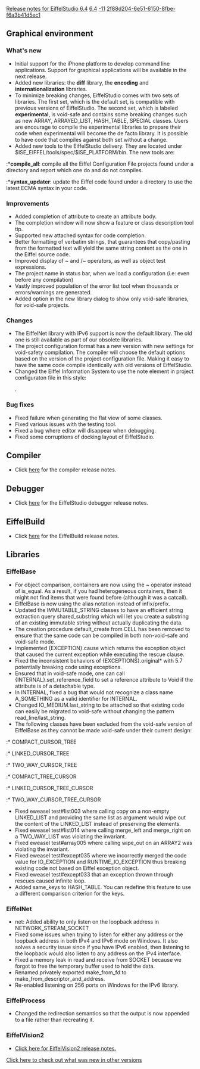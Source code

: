 [[Property:title|Release notes for EiffelStudio 6.4]]
[[Property:link_title|6.4]]
[[Property:weight|-11]]
[[Property:uuid|2f88d204-6e51-6150-8fbe-f6a3b41d5ec1]]
==Graphical environment==

===What's new===
* Initial support for the iPhone platform to develop command line applications. Support for graphical applications will be available in the next release.
* Added new libraries: the '''diff''' library, the '''encoding''' and '''internationalization''' libraries.
* To minimize breaking changes, EiffelStudio comes with two sets of libraries. The first set, which is the default set, is compatible with previous versions of EiffelStudio. The second set, which is labeled '''experimental''', is void-safe and contains some breaking changes such as new ARRAY, ARRAYED_LIST, HASH_TABLE, SPECIAL classes. Users are encourage to compile the experimental libraries to prepare their code when experimental will become the de facto library. It is possible to have code that compiles against both set without a change.
* Added new tools to the EiffelStudio delivery. They are located under $ISE_EIFFEL/tools/spec/$ISE_PLATFORM/bin. The new tools are:
:*'''compile_all''': compile all the Eiffel Configuration File projects found under a directory and report which one do and do not compiles.
:*'''syntax_updater''': update the Eiffel code found under a directory to use the latest ECMA syntax in your code.

===Improvements===
*Added completion of <eiffel>attribute</eiffel> to create an attribute body.
*The completion window will now show a feature or class description tool tip.
* Supported new attached syntax for code completion. 
* Better formatting of verbatim strings, that guarantees that copy/pasting from the formatted text will yield the same string content as the one in the Eiffel source code.
* Improved display of ~ and /~ operators, as well as object test expressions.
* The project name in status bar, when we load a configuration (i.e: even before any compilation) 
* Vastly improved population of the error list tool when thousands or errors/warnings are generated.
* Added option in the new library dialog to show only void-safe libraries, for void-safe projects.

===Changes===
* The EiffelNet library with IPv6 support is now the default library. The old one is still available as part of our obsolete libraries.
* The project configuration format has a new version with new settings for void-safety compilation. The compiler will choose the default options based on the version of the project configuration file. Making it easy to have the same code compile identically with old versions of EiffelStudio.
* Changed the Eiffel Information System to use the note element in project configuraton file in this style: <note><eis name="NAME1"><eis name="NAME2"></note>.

===Bug fixes===
* Fixed failure when generating the flat view of some classes.
* Fixed various issues with the testing tool.
* Fixed a bug where editor will disappear when debugging. 
* Fixed some corruptions of docking layout of EiffelStudio.

==Compiler==
* Click [[Major changes between ISE Eiffel 6.3 and ISE Eiffel 6.4|here]]  for the compiler release notes.

==Debugger==
* Click [[Release notes for EiffelStudio 6.4 related to the debugger|here]]  for the EiffelStudio debugger release notes.

==EiffelBuild==
* Click [[EiffelBuild Version History|here]]  for the EiffelBuild release notes.

==Libraries==

===EiffelBase===
* For object comparison, containers are now using the ~ operator instead of  <eiffel>is_equal</eiffel>. As a result, if you had heterogeneous containers, then it might not find items that were found before (although it was a catcall). 
* EiffelBase is now using the <eiffel>alias</eiffel> notation instead of <eiffel>infix/prefix</eiffel>.
* Updated the IMMUTABLE_STRING classes to have an efficient string extraction query <eiffel>shared_substring</eiffel> which will let you create a substring of an existing immutable string without actually duplicating the data.
* The creation procedure <eiffel>default_create</eiffel> from <eiffel>CELL</eiffel> has been removed to ensure that the same code can be compiled in both non-void-safe and void-safe mode.
* Implemented <eiffel>{EXCEPTION}.cause</eiffel> which returns the exception object that caused the current exception while executing the rescue clause.
* Fixed the inconsistent behaviors of <eiffel>{EXCEPTIONS}.original*</eiffel> with 5.7 potentially breaking code using exceptions. 
* Ensured that in void-safe mode, one can call <eiffel>{INTERNAL}.set_reference_field</eiffel> to set a reference attribute to Void if the attribute is of a detachable type.
* In <eiffel>INTERNAL</eiffel>, fixed a bug that would not recognize a class name A_SOMETHING as a valid identifier for INTERNAL. 
* Changed <eiffel>IO_MEDIUM.last_string</eiffel> to be attached so that existing code can easily be migrated to void-safe without changing the pattern <eiffel>read_line/last_string</eiffel>. 
* The following classes have been excluded from the void-safe version of EiffelBase as they cannot be made void-safe under their current design:
:* COMPACT_CURSOR_TREE
:* LINKED_CURSOR_TREE
:* TWO_WAY_CURSOR_TREE
:* COMPACT_TREE_CURSOR
:* LINKED_CURSOR_TREE_CURSOR
:* TWO_WAY_CURSOR_TREE_CURSOR 
* Fixed eweasel test#list003 where calling copy on a non-empty <eiffel>LINKED_LIST</eiffel> and providing the same list as argument would wipe out the content of the <eiffel>LINKED_LIST</eiffel> instead of preserving the elements.
* Fixed eweasel test#list014 where calling <eiffel>merge_left</eiffel> and <eiffel>merge_right</eiffel> on a <eiffel>TWO_WAY_LIST</eiffel> was violating the invariant.
* Fixed eweasel test#array005 where calling <eiffel>wipe_out</eiffel> on an <eiffel>ARRAY2</eiffel> was violating the invariant. 
* Fixed eweasel test#except035 where we incorrectly merged the code value for <eiffel>IO_EXCEPTION</eiffel> and <eiffel>RUNTIME_IO_EXCEPTION</eiffel> thus breaking existing code not based on Eiffel exception object.
* Fixed eweasel test#except033 that an exception thrown through rescues caused infinite loop. 
* Added <eiffel>same_keys</eiffel> to <eiffel>HASH_TABLE</eiffel>. You can redefine this feature to use a different comparison criterion for the keys. 

===EiffelNet===
* net: Added ability to only listen on the loopback address in <eiffel>NETWORK_STREAM_SOCKET</eiffel> 
* Fixed some issues  when trying to listen for either any address or the loopback address in both IPv4 and IPv6 mode on Windows. It also solves a security issue since if you have IPv6 enabled, then listening to the loopback would also listen to any address on the IPv4 interface.
* Fixed a memory leak in read and receive from <eiffel>SOCKET</eiffel> because we forgot to free the temporary buffer used to hold the data. 
* Renamed privately exported <eiffel>make_from_fd</eiffel> to <eiffel>make_from_descriptor_and_address</eiffel>. 
* Re-enabled listening on 256 ports on Windows for the IPv6 library.

===EiffelProcess===
* Changed the redirection semantics so that the output is now appended to a file rather than recreating it. 

===EiffelVision2===
* [[Revisions and Bug Fixes|Click here for EiffelVision2 release notes.]] 

[[EiffelStudio release notes|Click here to check out what was new in other versions]]  

